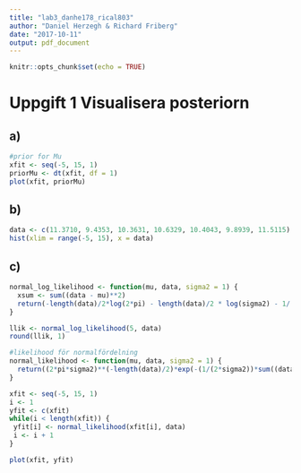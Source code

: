```yaml
---
title: "lab3_danhe178_rical803"
author: "Daniel Herzegh & Richard Friberg"
date: "2017-10-11"
output: pdf_document
---
```


```r
knitr::opts_chunk$set(echo = TRUE)
```

# Uppgift 1 Visualisera posteriorn

## a)
```r

#prior for Mu
xfit <- seq(-5, 15, 1)
priorMu <- dt(xfit, df = 1)
plot(xfit, priorMu)
```

## b)
```r

data <- c(11.3710, 9.4353, 10.3631, 10.6329, 10.4043, 9.8939, 11.5115)
hist(xlim = range(-5, 15), x = data)

```

## c)
```r
normal_log_likelihood <- function(mu, data, sigma2 = 1) {
  xsum <- sum((data - mu)**2)
  return(-length(data)/2*log(2*pi) - length(data)/2 * log(sigma2) - 1/(2 * sigma2) * xsum)
}

llik <- normal_log_likelihood(5, data)
round(llik, 1)
```

```r
#likelihood för normalfördelning
normal_likelihood <- function(mu, data, sigma2 = 1) {
  return((2*pi*sigma2)**(-length(data)/2)*exp(-(1/(2*sigma2))*sum((data-mu)**2)))
}

xfit <- seq(-5, 15, 1)
i <- 1
yfit <- c(xfit)
while(i < length(xfit)) {
 yfit[i] <- normal_likelihood(xfit[i], data)
 i <- i + 1
}

plot(xfit, yfit)

```


